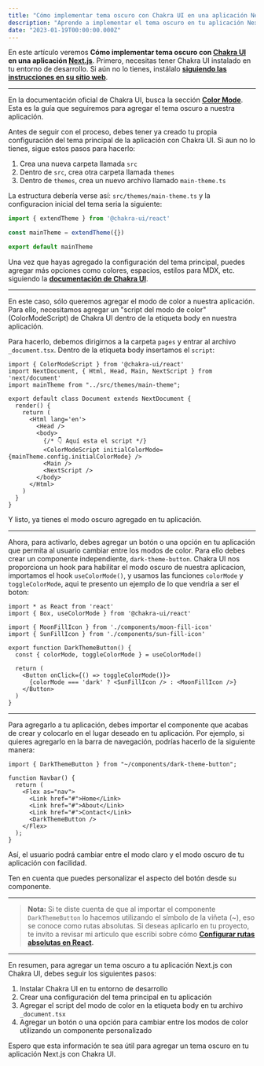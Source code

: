 ---
title: "Cómo implementar tema oscuro con Chakra UI en una aplicación Next.js"
description: "Aprende a implementar el tema oscuro en tu aplicación Next.js con Chakra UI. Siguiendo los pasos este tutorial, podrás agregar un modo oscuro personalizado a tu proyecto."
date: "2023-01-19T00:00:00.000Z"
---

En este artículo veremos **Cómo implementar tema oscuro con [Chakra UI](https://chakra-ui.com/) en una aplicación [Next.js](https://nextjs.org/)**. Primero, necesitas tener Chakra UI instalado en tu entorno de desarrollo. Si aún no lo tienes, instálalo **[siguiendo las instrucciones en su sitio web](https://chakra-ui.com/getting-started/nextjs-guide#installation)**.

---

En la documentación oficial de Chakra UI, busca la sección **[Color Mode](https://chakra-ui.com/docs/styled-system/color-mode)**. Esta es la guía que seguiremos para agregar el tema oscuro a nuestra aplicación.

Antes de seguir con el proceso, debes tener ya creado tu propia configuración del tema principal de la aplicación con Chakra UI. Si aun no lo tienes, sigue estos pasos para hacerlo:

1. Crea una nueva carpeta llamada `src`
2. Dentro de `src`, crea otra carpeta llamada `themes`
3. Dentro de `themes`, crea un nuevo archivo llamado `main-theme.ts`

La estructura debería verse así: `src/themes/main-theme.ts` y la configuracion inicial del tema seria la siguiente:

```tsx:./main-theme.ts
import { extendTheme } from '@chakra-ui/react'

const mainTheme = extendTheme({})

export default mainTheme
```

Una vez que hayas agregado la configuración del tema principal, puedes agregar más opciones como colores, espacios, estilos para MDX, etc. siguiendo la **[documentación de Chakra UI](https://chakra-ui.com/docs/styled-system/customize-theme)**.

---

En este caso, sólo queremos agregar el modo de color a nuestra aplicación. Para ello, necesitamos agregar un "script del modo de color" (ColorModeScript) de Chakra UI dentro de la etiqueta body en nuestra aplicación.

Para hacerlo, debemos dirigirnos a la carpeta `pages` y entrar al archivo `_document.tsx`. Dentro de la etiqueta body insertamos el `script`:

```tsx:./_document.tsx {1, 12}
import { ColorModeScript } from '@chakra-ui/react'
import NextDocument, { Html, Head, Main, NextScript } from 'next/document'
import mainTheme from "../src/themes/main-theme";

export default class Document extends NextDocument {
  render() {
    return (
      <Html lang='en'>
        <Head />
        <body>
          {/* 👇 Aquí esta el script */}
          <ColorModeScript initialColorMode={mainTheme.config.initialColorMode} />
          <Main />
          <NextScript />
        </body>
      </Html>
    )
  }
}
```

Y listo, ya tienes el modo oscuro agregado en tu aplicación.

---

Ahora, para activarlo, debes agregar un botón o una opción en tu aplicación que permita al usuario cambiar entre los modos de color. Para ello debes crear un componente independiente, `dark-theme-button`. Chakra UI nos proporciona un hook para habilitar el modo oscuro de nuestra aplicacion, importamos el hook `useColorMode()`, y usamos las funciones `colorMode` y `toggleColorMode`, aqui te presento un ejemplo de lo que vendria a ser el boton:

```tsx:./dark-theme-button.tsx
import * as React from 'react'
import { Box, useColorMode } from '@chakra-ui/react'

import { MoonFillIcon } from './components/moon-fill-icon'
import { SunFillIcon } from './components/sun-fill-icon'

export function DarkThemeButton() {
  const { colorMode, toggleColorMode } = useColorMode()

  return (
    <Button onClick={() => toggleColorMode()}>
      {colorMode === 'dark' ? <SunFillIcon /> : <MoonFillIcon />}
    </Button>
  )
}
```

---

Para agregarlo a tu aplicación, debes importar el componente que acabas de crear y colocarlo en el lugar deseado en tu aplicación. Por ejemplo, si quieres agregarlo en la barra de navegación, podrías hacerlo de la siguiente manera:

```tsx:./navbar.tsx {1, 9}
import { DarkThemeButton } from "~/components/dark-theme-button";

function Navbar() {
  return (
    <Flex as="nav">
      <Link href="#">Home</Link>
      <Link href="#">About</Link>
      <Link href="#">Contact</Link>
      <DarkThemeButton />
    </Flex>
  );
}
```

Así, el usuario podrá cambiar entre el modo claro y el modo oscuro de tu aplicación con facilidad.

Ten en cuenta que puedes personalizar el aspecto del botón desde su componente.

---

> **Nota:** Si te diste cuenta de que al importar el componente `DarkThemeButton` lo hacemos utilizando el símbolo de la viñeta (~), eso se conoce como rutas absolutas. Si deseas aplicarlo en tu proyecto, te invito a revisar mi articulo que escribi sobre cómo **[Configurar rutas absolutas en React](https://www.abrahamcalsin.com/blog/configurar-rutas-absolutas-en-react).**
> 

---

En resumen, para agregar un tema oscuro a tu aplicación Next.js con Chakra UI, debes seguir los siguientes pasos:

1. Instalar Chakra UI en tu entorno de desarrollo
2. Crear una configuración del tema principal en tu aplicación
3. Agregar el script del modo de color en la etiqueta body en tu archivo `_document.tsx`
4. Agregar un botón o una opción para cambiar entre los modos de color utilizando un componente personalizado

Espero que esta información te sea útil para agregar un tema oscuro en tu aplicación Next.js con Chakra UI.